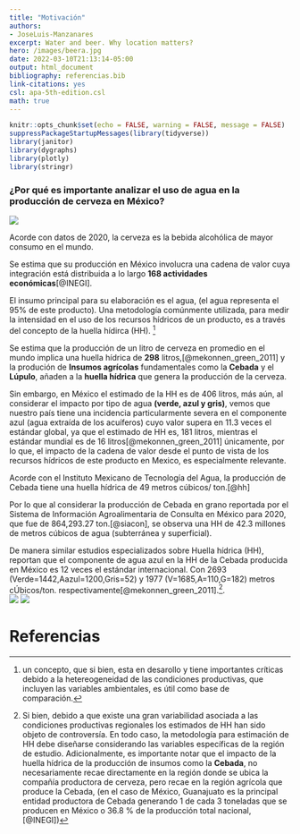 ```yaml
---
title: "Motivación"
authors:
- JoseLuis-Manzanares 
excerpt: Water and beer. Why location matters? 
hero: /images/beera.jpg
date: 2022-03-10T21:13:14-05:00
output: html_document
bibliography: referencias.bib
link-citations: yes
csl: apa-5th-edition.csl
math: true
---
```




```r
knitr::opts_chunk$set(echo = FALSE, warning = FALSE, message = FALSE)
suppressPackageStartupMessages(library(tidyverse))
library(janitor)
library(dygraphs)
library(plotly)
library(stringr)
```




### ¿Por qué es importante analizar el uso de agua en la producción de cerveza en México? 

![](/images/lastcall2.jpg)


Acorde con datos de 2020, la cerveza es la bebida alcohólica de mayor consumo en el mundo.  

Se estima que su producción en México involucra una cadena de valor cuya integración está distribuida a lo largo  **168 actividades económicas**[@INEGI].  


El insumo principal  para su elaboración es el agua, (el agua representa el 95% de este producto). Una metodología comúnmente utilizada,  para medir la intensidad en el uso de los recursos hídricos de un producto,  es a través del concepto de la huella hídirca (HH). ^[un concepto, que si bien, esta en desarollo y tiene importantes críticas debido a la hetereogeneidad de las condiciones productivas, que incluyen las variables ambientales, es útil como base de comparación.] 

Se estima que la producción de un litro de cerveza en promedio en el mundo implica una huella hídrica de **298** litros,[@mekonnen_green_2011] y la produción de **Insumos agrícolas** fundamentales como la **Cebada** y el **Lúpulo**,  añaden a la **huella hídrica** que genera la producción de la cerveza. 


Sin embargo, en México el estimado de la HH es de 406 litros, más aún, al considerar el impacto por tipo de agua **(verde, azul y gris)**, vemos que nuestro país tiene una incidencia particularmente severa en el componente azul (agua extraída de los acuíferos) cuyo valor supera en 11.3 veces el estándar global, ya que el estimado de HH es, 181 litros, mientras el estándar mundial es de 16 litros[@mekonnen_green_2011] únicamente, por lo que, el impacto de la cadena de valor desde el punto de vista de los recursos hídricos de este producto en Mexico, es especialmente relevante. 


Acorde con el Instituto Mexicano de Tecnología del Agua, la producción de Cebada tiene una huella hídrica de  49 metros cúbicos/ ton.[@hh]  

Por lo que al considerar la producción de Cebada en grano reportada por el Sistema de Información Agroalimentaria de Consulta en México para 2020, que fue de 864,293.27 ton.[@siacon], se observa una HH de  42.3 millones de metros cúbicos de agua (subterránea y superficial). 

De manera similar estudios especializados sobre Huella hídrica (HH), reportan que el componente de agua azul en la HH de la Cebada producida en México es 12 veces el estándar internacional. Con 2693 (Verde=1442,Aazul=1200,Gris=52) y 1977 (V=1685,A=110,G=182)  metros cÚbicos/ton. respectivamente[@mekonnen_green_2011].^[Si bien, debido a que existe una gran variabilidad asociada a las condiciones productivas regionales  los estimados de HH han sido objeto de controversía. 
En todo caso, la metodología para estimación de HH debe diseñarse considerando las variables específicas de la región de estudio. Adicionalmente, es importante notar que el impacto de la huella hídrica de la producción de insumos  como la **Cebada**, no necesariamente recae directamente en la región donde se ubica la compañía productora de cerveza, pero recae en la región agrícola que produce la Cebada, (en el caso de México, Guanajuato es la principal entidad  productora de Cebada generando 1 de cada 3 toneladas que se producen en México o 36.8 % de la producción total nacional, [@INEGI])].   
![](/images/cebada.png)
![](/images/lúpulo.jpg)

 














# Referencias